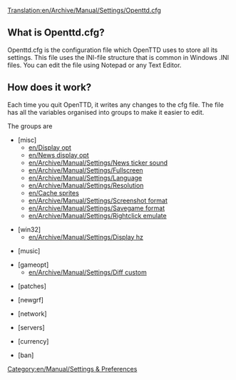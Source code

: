[[Translation:en/Archive/Manual/Settings/Openttd.cfg]]
==What is Openttd.cfg?==

Openttd.cfg is the configuration file which OpenTTD uses to store all its settings. This file uses the INI-file structure that is common in Windows .INI files.  You can edit the file using Notepad or any Text Editor.

==How does it work?==

Each time you quit OpenTTD, it writes any changes to the cfg file.
The file has all the variables organised into groups to make it easier to edit.

The groups are
*<nowiki>[misc]</nowiki>
**[[en/Display opt]]
**[[en/News display opt]]
**[[en/Archive/Manual/Settings/News ticker sound]]
**[[en/Archive/Manual/Settings/Fullscreen]]
**[[en/Archive/Manual/Settings/Language]]
**[[en/Archive/Manual/Settings/Resolution]]
**[[en/Cache sprites]]
**[[en/Archive/Manual/Settings/Screenshot format]]
**[[en/Archive/Manual/Settings/Savegame format]]
**[[en/Archive/Manual/Settings/Rightclick emulate]]

*<nowiki>[win32]</nowiki>
**[[en/Archive/Manual/Settings/Display hz]] 

*<nowiki>[music]</nowiki>

*<nowiki>[gameopt]</nowiki>
**[[en/Archive/Manual/Settings/Diff custom]]

*<nowiki>[patches]</nowiki>

*<nowiki>[newgrf]</nowiki>

*<nowiki>[network]</nowiki>

*<nowiki>[servers]</nowiki>

*<nowiki>[currency]</nowiki>

*<nowiki>[ban]</nowiki>

[[Category:en/Manual/Settings & Preferences]]